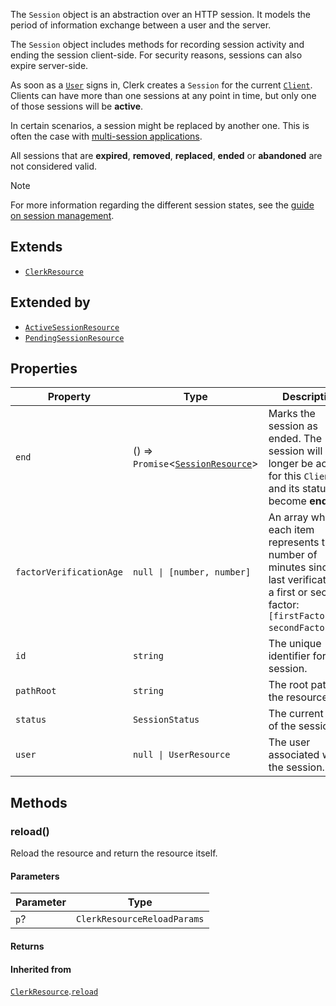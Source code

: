 The `Session` object is an abstraction over an HTTP session. It models the period of information exchange between a user and the server.

The `Session` object includes methods for recording session activity and ending the session client-side. For security reasons, sessions can also expire server-side.

As soon as a [`User`](/docs/references/javascript/user) signs in, Clerk creates a `Session` for the current [`Client`](/docs/references/javascript/client). Clients can have more than one sessions at any point in time, but only one of those sessions will be **active**.

In certain scenarios, a session might be replaced by another one. This is often the case with [multi-session applications](/docs/authentication/configuration/session-options#multi-session-applications).

All sessions that are **expired**, **removed**, **replaced**, **ended** or **abandoned** are not considered valid.

> [!NOTE]
> For more information regarding the different session states, see the [guide on session management](/docs/authentication/configuration/session-options).

## Extends

- [`ClerkResource`](clerk-resource.mdx)

## Extended by

- [`ActiveSessionResource`](active-session-resource.mdx)
- [`PendingSessionResource`](pending-session-resource.mdx)

## Properties

| Property                                                   | Type                                                         | Description                                                                                                                                             | Overrides                                                          | Inherited from                                                                 |
| ---------------------------------------------------------- | ------------------------------------------------------------ | ------------------------------------------------------------------------------------------------------------------------------------------------------- | ------------------------------------------------------------------ | ------------------------------------------------------------------------------ |
| <a id="end"></a> `end`                                     | () => `Promise`\<[`SessionResource`](session-resource.mdx)\> | Marks the session as ended. The session will no longer be active for this `Client` and its status will become **ended**.                                | -                                                                  | -                                                                              |
| <a id="factorverificationage"></a> `factorVerificationAge` | <code>null \| \[number, number\]</code>                      | An array where each item represents the number of minutes since the last verification of a first or second factor: `[firstFactorAge, secondFactorAge]`. | -                                                                  | -                                                                              |
| <a id="id"></a> `id`                                       | `string`                                                     | The unique identifier for the session.                                                                                                                  | [`ClerkResource`](clerk-resource.mdx).[`id`](ClerkResource.mdx#id) | -                                                                              |
| <a id="pathroot"></a> `pathRoot`                           | `string`                                                     | The root path of the resource.                                                                                                                          | -                                                                  | [`ClerkResource`](clerk-resource.mdx).[`pathRoot`](ClerkResource.mdx#pathroot) |
| <a id="status"></a> `status`                               | `SessionStatus`                                              | The current state of the session.                                                                                                                       | -                                                                  | -                                                                              |
| <a id="user"></a> `user`                                   | <code>null \| UserResource</code>                            | The user associated with the session.                                                                                                                   | -                                                                  | -                                                                              |

## Methods

### reload()

Reload the resource and return the resource itself.

#### Parameters

| Parameter | Type                        |
| --------- | --------------------------- |
| `p`?      | `ClerkResourceReloadParams` |

#### Returns

#### Inherited from

[`ClerkResource`](clerk-resource.mdx).[`reload`](ClerkResource.mdx#reload)
